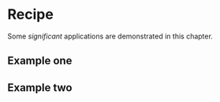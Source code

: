 # Recipe

Some _significant_ applications are demonstrated in this chapter.

## Example one

## Example two
